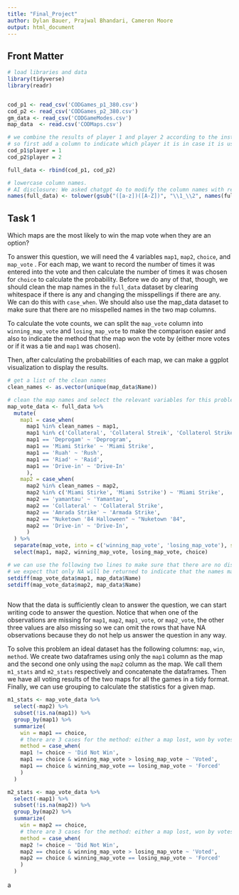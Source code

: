 ```yaml
---
title: "Final_Project"
author: Dylan Bauer, Prajwal Bhandari, Cameron Moore
output: html_document
---
```


## Front Matter

```r
# load libraries and data
library(tidyverse)
library(readr)


cod_p1 <- read_csv('CODGames_p1_380.csv')
cod_p2 <- read_csv('CODGames_p2_380.csv')
gm_data <- read_csv('CODGameModes.csv')
map_data  <- read.csv('CODMaps.csv')

# we combine the results of player 1 and player 2 according to the instructions
# so first add a column to indicate which player it is in case it is used for the future problems
cod_p1$player = 1
cod_p2$player = 2

full_data <- rbind(cod_p1, cod_p2)

# lowercase column names.
# AI disclosure: We asked chatgpt 4o to modify the column names with regex
names(full_data) <- tolower(gsub("([a-z])([A-Z])", "\\1_\\2", names(full_data)))

```

## Task 1

Which maps are the most likely to win the map vote when they are an option?

To answer this question, we will need the 4 variables `map1`, `map2`, `choice`, and `map_vote` . For each map, we want to record the number of times it was entered into the vote and then calculate the number of times it was chosen for `choice` to calculate the probability. Before we do any of that, though, we should clean the map names in the `full_data` dataset by clearing whitespace if there is any and changing the misspellings if there are any. We can do this with `case_when`. We should also use the map_data dataset to make sure that there are no misspelled names in the two map columns. 

To calculate the vote counts, we can split the `map_vote` column into `winning_map_vote` and `losing_map_vote` to make the comparison easier and also to indicate the method that the map won the vote by (either more votes or if it was a tie and `map1` was chosen). 

Then, after calculating the probabilities of each map, we can make a ggplot visualization to display the results.

```r
# get a list of the clean names
clean_names <- as.vector(unique(map_data$Name))

# clean the map names and select the relevant variables for this problem
map_vote_data <- full_data %>%
  mutate(
    map1 = case_when(
      map1 %in% clean_names ~ map1,
      map1 %in% c('Collateral', 'Collateral Streik', 'Collaterol Strike') ~ 'Collateral Strike',
      map1 == 'Deprogam' ~ 'Deprogram',
      map1 == 'Miami Stirke' ~ 'Miami Strike',
      map1 == 'Ruah' ~ 'Rush',
      map1 == 'Riad' ~ 'Raid',
      map1 == 'Drive-in' ~ 'Drive-In'
      ),
    map2 = case_when(
      map2 %in% clean_names ~ map2,
      map2 %in% c('Miami Stirke', 'Miami Sstrike') ~ 'Miami Strike',
      map2 == 'yamantau' ~ 'Yamantau', 
      map2 == 'Collateral' ~ 'Collateral Strike',
      map2 == 'Amrada Strike' ~ 'Armada Strike',
      map2 == "Nuketown '84 Halloween" ~ "Nuketown '84",
      map2 == 'Drive-in' ~ 'Drive-In',
      )
  ) %>%
  separate(map_vote, into = c('winning_map_vote', 'losing_map_vote'), sep = ' to ', extra = 'merge', convert = TRUE) %>%
  select(map1, map2, winning_map_vote, losing_map_vote, choice)

# we can use the following two lines to make sure that there are no disparities between the map names in the full dataset and the map names in the map dataset. 
# we expect that only NA will be returned to indicate that the names match exactly.
setdiff(map_vote_data$map1, map_data$Name)
setdiff(map_vote_data$map2, map_data$Name)
    
```

Now that the data is sufficiently clean to answer the question, we can start writing code to answer the question. Notice that when one of the observations are missing for `map1`, `map2`, `map1_vote`, or `map2_vote`, the other three values are also missing so we can omit the rows that have NA observations because they do not help us answer the question in any way. 

To solve this problem an ideal dataset has the following columns: `map`, `win`, `method`. We create two dataframes using only the `map1` column as the map and the second one only using the `map2` column as the map. We call them `m1_stats` and `m2_stats` respectively and concatenate the dataframes. Then we have all voting results of the two maps for all the games in a tidy format. Finally, we can use grouping to calculate the statistics for a given map. 
```r
m1_stats <- map_vote_data %>%
  select(-map2) %>%
  subset(!is.na(map1)) %>%
  group_by(map1) %>%
  summarize(
    win = map1 == choice,
    # there are 3 cases for the method: either a map lost, won by votes, or got forced to win because it was map1
    method = case_when(
    map1 != choice ~ 'Did Not Win',
    map1 == choice & winning_map_vote > losing_map_vote ~ 'Voted',
    map1 == choice & winning_map_vote == losing_map_vote ~ 'Forced'
    )
  )

m2_stats <- map_vote_data %>%
  select(-map1) %>%
  subset(!is.na(map2)) %>%
  group_by(map2) %>%
  summarize(
    win = map2 == choice,
    # there are 3 cases for the method: either a map lost, won by votes, or got forced to win because it was map1
    method = case_when(
    map2 != choice ~ 'Did Not Win',
    map2 == choice & winning_map_vote > losing_map_vote ~ 'Voted',
    map2 == choice & winning_map_vote == losing_map_vote ~ 'Forced'
    )
  )

```

a